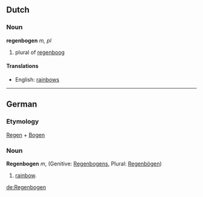 == Dutch ==
=== Noun ===
'''regenbogen''' ''m, pl''

# plural of [[regenboog]]

====Translations====
*English: [[rainbows]]

----
== German ==
=== Etymology ===
[[Regen]] + [[Bogen]]

=== Noun ===
'''Regenbogen''' ''m'', (Genitive: [[Regenbogens]], Plural: [[Regenbögen]])

# [[rainbow]].

[[de:Regenbogen]]